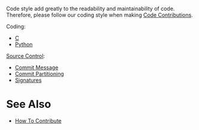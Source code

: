 Code style add greatly to the readability and maintainability of code.
Therefore, please follow our coding style when making [[Code Contributions]].


Coding:
* [[Code Style-C|C]]
* [[Code Style-Python|Python]]


[[Source Control]]:
* [[Commit Message Format|Commit Message]]
* [[Commit Partitioning|Commit Partitioning]]
* [[Commit Signature Format|Signatures]]

= See Also =
* [[How To Contribute]]
